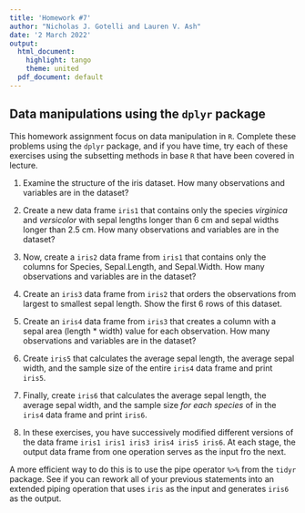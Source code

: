 ```yaml
---
title: 'Homework #7'
author: "Nicholas J. Gotelli and Lauren V. Ash"
date: '2 March 2022'
output:
  html_document:
    highlight: tango
    theme: united
  pdf_document: default
---
```


## Data manipulations using the `dplyr` package  

This homework assignment focus on data manipulation in `R`. Complete these problems using the `dplyr` package, and if you have time, try each of these exercises using the subsetting methods in base `R` that have been covered in lecture. 

1. Examine the structure of the iris dataset. How many observations and variables are in the dataset?   

2. Create a new data frame `iris1` that contains only the species *virginica* and *versicolor* with sepal lengths longer than 6 cm and sepal widths longer than 2.5 cm. How many observations and variables are in the dataset?      

3. Now, create a `iris2` data frame from `iris1` that contains only the columns for Species, Sepal.Length, and Sepal.Width. How many observations and variables are in the dataset?   

4. Create an `iris3` data frame from `iris2` that orders the observations from largest to smallest sepal length. Show the first 6 rows of this dataset.    

5. Create an `iris4` data frame from `iris3` that creates a column with a sepal area (length * width) value for each observation. How many observations and variables are in the dataset?

6. Create `iris5` that calculates the average sepal length, the average sepal width, and the sample size of the entire `iris4` data frame and print `iris5`.

7. Finally, create `iris6` that calculates the average sepal length, the average sepal width, and the sample size *for each species* of in the `iris4` data frame and print `iris6`.

8. In these exercises, you have successively modified different versions of the data frame `iris1 iris1 iris3 iris4 iris5 iris6`. At each stage, the output data frame from one operation serves as the input fro the next. 

A more efficient way to do this is to use the pipe operator `%>%` from the `tidyr` package. See if you can rework all of your previous statements into an extended piping operation that uses `iris` as the input and generates `iris6` as the output.
